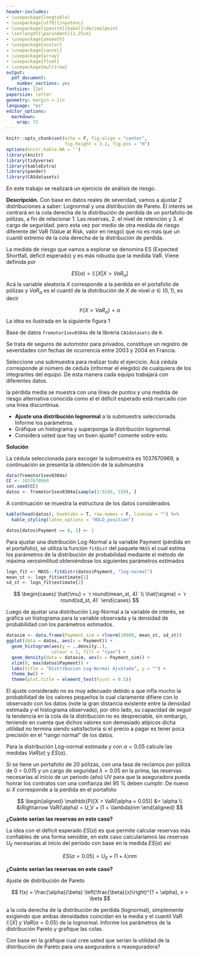 ```yaml
---
header-includes:
- \usepackage{longtable}
- \usepackage[utf8]{inputenc}
- \usepackage[spanish]{babel}\decimalpoint
- \setlength{\parindent}{1.25cm}
- \usepackage{amsmath}
- \usepackage{xcolor}
- \usepackage{cancel}
- \usepackage{array}
- \usepackage{float}
- \usepackage{multirow}
output:
  pdf_document: 
    number_sections: yes
fontsize: 12pt
papersize: letter
geometry: margin = 1in
language: "es"
editor_options: 
  markdown: 
    wrap: 72
---
```


```r
knitr::opts_chunk$set(echo = F, fig.align = "center",
                      fig.height = 3.2, fig.pos = "H")
options(knitr.kable.NA = '')
library(knitr)
library(tidyverse)
library(kableExtra)
library(pander)
library(CASdatasets)
```

```{=tex}
\input{titlepage}
\thispagestyle{empty}
\tableofcontents
\newpage
\thispagestyle{empty}
\listoffigures
\newpage
```

En este trabajo se realizará un ejercicio de análisis de riesgo.

**Descripción.** Con base en datos reales de severidad, vamos a ajustar 2 distribuciones a saber: Lognormal y una distribución de Pareto. El interés se centrará en la cola derecha de la distribución de perdida de un portafolio de pólizas, a fin de relacionar 1. Las reservas, 2. el nivel de retención y 3. el cargo de seguridad. pero esta vez por medio de otra medida de riesgo diferente del VaR (Value at Risk, valor en riesgo) que no es más que un cuantil extremo de la cola derecha de la distribución de perdida.

La medida de riesgo que vamos a explorar se denomina ES (Expected Shortfall,
deficit esperado) y es más robusta que la medida VaR. Viene definida por

$$
ES(\alpha) = \mathbb{E}[X|X>VaR_\alpha]
$$
Acá la variable aleatoria $X$ corresponde a la perdida en el portafolio de pólizas y $VaR_\alpha$ es el cuantil de la distribución de $X$ de nivel $\alpha \in (0, 1)$, es decir

$$
\mathbb{P}(X>VaR_\alpha) = \alpha
$$
La idea es ilustrada en la siguiente figura 1

Base de datos `fremotor1sev0304a` de la librería `CASdatasets` de `R`.

Se trata de seguros de automotor para privados, constituye un registro de severidades con fechas de ocurrencia entre 2003 y 2004 en Francia.

Seleccione una submuestra para realizar todo el ejercicio. Acá cédula corresponde al número de cédula (informar el elegido) de cualquiera de los integrantes del equipo. De esta manera cada equipo trabajará con diferentes datos.

\begin{figure}
\begin{center}
  \includegraphics[height = 250px, width = 250px]{szsmelo.jpg}
  \caption{Un ejemplo de una distribución de pérdidas con el VaR al 95 \%}
\end{center}
\end{figure}

la pérdida media se muestra con una línea de puntos y una medida de riesgo alternativa conocida como el el déficit esperado está marcado con una línea discontinua.

\section{Punto 1}

* **Ajuste una distribución lognormal** a la submuestra seleccionada. Informe los parámetros.
* Gráfique un histograma y superponga la distribución lognormal.
* Considera usted que hay un buen ajuste? comente sobre esto.

**Solución**

La cédula seleccionada para escoger la submuestra es 1037670969, a continuación se presenta la obtención de la submuestra

```r
data(fremotor1sev0304a)
CC <- 1037670969
set.seed(CC)
datos <- fremotor1sev0304a[sample(1:9246, 150), ]
```

A continuación se muestra la estructura de los datos considerados

```r
kable(head(datos), booktabs = T, row.names = F, linesep = "") %>% 
  kable_styling(latex_options = "HOLD_position")

datos[datos$Payment == 0, 3] <- 1
```

\subsection{Ajuste de una Log-Normal}

Para ajustar una distribución Log-Normal a la variable Payment (pérdida en el portafolio), se utiliza la función `fitDist` del paquete `MASS` el cual estima los parámetros de la distribución de probabilidad mediante el método de máxima verosimilitud obteniéndose los siguientes parámetros estimados

```r
logn_fit <- MASS::fitdistr(datos$Payment, "log-normal")
mean_st <- logn_fit$estimate[1]
sd_st <- logn_fit$estimate[2]
```

$$
\begin{cases}
\hat{\mu} = `r round(mean_st, 4)` \\
\hat{\sigma} = `r round(sd_st, 4)`
\end{cases}
$$

\subsection{Histograma y densidad estimada}

Luego de ajustar una distribución Log-Normal a la variable de interés, se gráfica un histograma para la variable observada y la densidad de probabilidad con los parámetros estimados.

```r
datasim <- data.frame(Payment_sim = rlnorm(10000, mean_st, sd_st))
ggplot(data = datos, aes(x = Payment)) + 
  geom_histogram(aes(y = ..density..),
                 colour = 1, fill = "cyan") +
  geom_density(data = datasim, aes(x = Payment_sim)) +
  xlim(0, max(datos$Payment)) +
  labs(title = "Distribucion Log-Normal Ajustada", y = "") +
  theme_bw() +
  theme(plot.title = element_text(hjust = 0.5))
```

\subsection{¿Se alcanza un buen ajuste?}

El ajuste considerado no es muy adecuado debido a que infla mucho la probabilidad de los valores pequeños lo cual claramente difiere con lo observado con los datos (note la gran distancia existente entre la densidad estimada y el histograma observado), por otro lado, su capacidad de seguir la tendencia en la cola de la distribución no es despreciable, sin embargo, teniendo en cuenta que dichos valores son demasiado atípicos dicha utilidad no termina siendo satisfactoria si el precio a pagar es tener poca precisión en el "rango normal" de los datos.

\section{Punto 2}

\subsection{Literal a)}

Para la distribución Log-normal estimada y con $\alpha = 0.05$ calcule las medidas $VaR(\alpha)$ y $ES(\alpha).$

\subsection{Literal b)}

Si se tiene un portafolio de 20 pólizas, con una tasa de reclamos por póliza de 0 = 0.015 y un cargo de seguridad $\lambda = 0.05$ en la prima, las reservas necesarias al inicio de un periodo (año) UV para que la aseguradora pueda honrar los contratos con una confianza del 95 \% deben cumplir: De nuevo si $X$ corresponde a la perdida en el portafolio

$$
\begin{aligned}
\mathbb{P}[X > VaR(\alpha = 0.05)] &= \alpha \\
&\Rightarrow VaR(\alpha) = U_V + (1 + \lambda)nm
\end{aligned}
$$

**¿Cuánto serían las reservas en este caso?**

\subsection{Literal c)}

La idea con el déficit esperado $ES(\alpha)$ es que permite calcular reservas más confiables de una forma sensible, en este caso calcularíamos las reservas $U_E$ necesarias al inicio del periodo con base en la medida $ES(\alpha)$ así

$$
ES(\alpha = 0.05) = U_E + (1 + \lambda)nm
$$

**¿Cuánto serían las reservas en este caso?**

\section{Punto 3}

\subsection{Literal a)}

Ajuste de distribución de Pareto

$$
f(x) = \frac{\alpha}{\beta} \left(\frac{\beta}{x}\right)^{1 + \alpha}, x > \beta
$$

a la cola derecha de la distribución de perdida (lognormal), simplemente
exigiendo que ambas densidades coincidan en la media y el cuantil VaR $\mathbb{E}[X]$ y $VaR(\alpha = 0.05)$ de la lognormal. Informe los parámetros de la distribución Pareto y grafique las colas.

\subsection{Literal b)}

Con base en la gráfique cual cree usted que serían la utilidad de la distribución de Pareto para una aseguradora o reaseguradora?
















